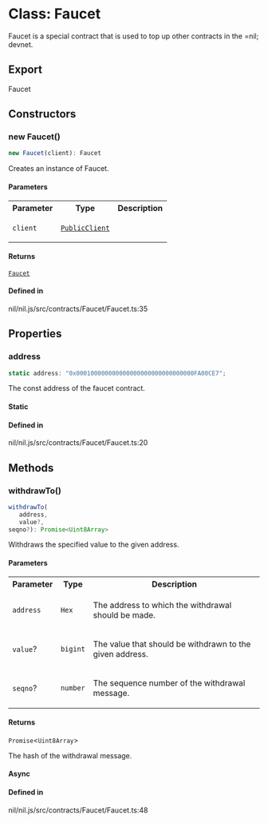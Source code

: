 # Class: Faucet

Faucet is a special contract that is used to top up other contracts in the =nil; devnet.

## Export

Faucet

## Constructors

### new Faucet()

```ts
new Faucet(client): Faucet
```

Creates an instance of Faucet.

#### Parameters

<table>
<tr>
<th>Parameter</th>
<th>Type</th>
<th>Description</th>
</tr>
<tr>
<td>

`client`

</td>
<td>

[`PublicClient`](PublicClient.mdx)

</td>
<td>

</td>
</tr>
</table>

#### Returns

[`Faucet`](Faucet.mdx)

#### Defined in

nil/nil.js/src/contracts/Faucet/Faucet.ts:35

## Properties

### address

```ts
static address: "0x000100000000000000000000000000000FA00CE7";
```

The const address of the faucet contract.

#### Static

#### Defined in

nil/nil.js/src/contracts/Faucet/Faucet.ts:20

## Methods

### withdrawTo()

```ts
withdrawTo(
   address, 
   value?, 
seqno?): Promise<Uint8Array>
```

Withdraws the specified value to the given address.

#### Parameters

<table>
<tr>
<th>Parameter</th>
<th>Type</th>
<th>Description</th>
</tr>
<tr>
<td>

`address`

</td>
<td>

`Hex`

</td>
<td>

The address to which the withdrawal should be made.

</td>
</tr>
<tr>
<td>

`value`?

</td>
<td>

`bigint`

</td>
<td>

The value that should be withdrawn to the given address.

</td>
</tr>
<tr>
<td>

`seqno`?

</td>
<td>

`number`

</td>
<td>

The sequence number of the withdrawal message.

</td>
</tr>
</table>

#### Returns

`Promise`\<`Uint8Array`\>

The hash of the withdrawal message.

#### Async

#### Defined in

nil/nil.js/src/contracts/Faucet/Faucet.ts:48
